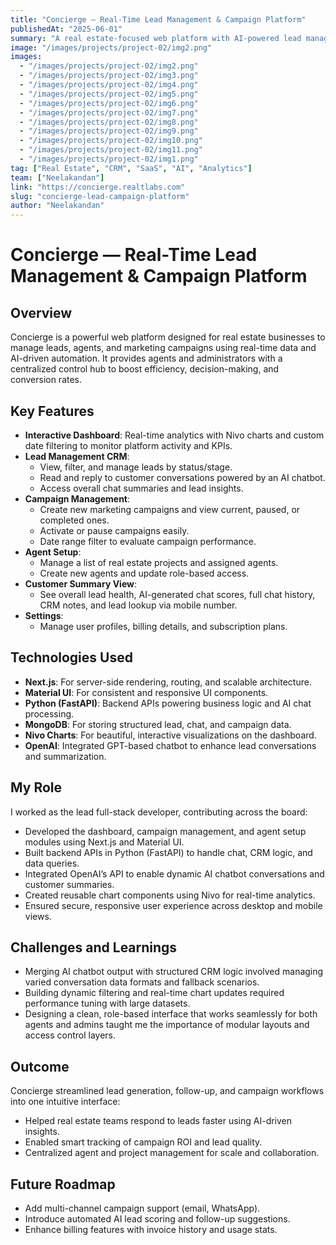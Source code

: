```yaml
---
title: "Concierge — Real-Time Lead Management & Campaign Platform"
publishedAt: "2025-06-01"
summary: "A real estate-focused web platform with AI-powered lead management, campaign control, and analytics for agents and admins."
image: "/images/projects/project-02/img2.png"
images:
  - "/images/projects/project-02/img2.png"
  - "/images/projects/project-02/img3.png"
  - "/images/projects/project-02/img4.png"
  - "/images/projects/project-02/img5.png"
  - "/images/projects/project-02/img6.png"
  - "/images/projects/project-02/img7.png"
  - "/images/projects/project-02/img8.png"
  - "/images/projects/project-02/img9.png"
  - "/images/projects/project-02/img10.png"
  - "/images/projects/project-02/img11.png"
  - "/images/projects/project-02/img1.png"
tag: ["Real Estate", "CRM", "SaaS", "AI", "Analytics"]
team: ["Neelakandan"]
link: "https://concierge.realtlabs.com"
slug: "concierge-lead-campaign-platform"
author: "Neelakandan"
---
```


# Concierge — Real-Time Lead Management & Campaign Platform

## Overview

Concierge is a powerful web platform designed for real estate businesses to manage leads, agents, and marketing campaigns using real-time data and AI-driven automation. It provides agents and administrators with a centralized control hub to boost efficiency, decision-making, and conversion rates.

## Key Features

- **Interactive Dashboard**: Real-time analytics with Nivo charts and custom date filtering to monitor platform activity and KPIs.
- **Lead Management CRM**:
  - View, filter, and manage leads by status/stage.
  - Read and reply to customer conversations powered by an AI chatbot.
  - Access overall chat summaries and lead insights.
- **Campaign Management**:
  - Create new marketing campaigns and view current, paused, or completed ones.
  - Activate or pause campaigns easily.
  - Date range filter to evaluate campaign performance.
- **Agent Setup**:
  - Manage a list of real estate projects and assigned agents.
  - Create new agents and update role-based access.
- **Customer Summary View**:
  - See overall lead health, AI-generated chat scores, full chat history, CRM notes, and lead lookup via mobile number.
- **Settings**:
  - Manage user profiles, billing details, and subscription plans.

## Technologies Used

- **Next.js**: For server-side rendering, routing, and scalable architecture.
- **Material UI**: For consistent and responsive UI components.
- **Python (FastAPI)**: Backend APIs powering business logic and AI chat processing.
- **MongoDB**: For storing structured lead, chat, and campaign data.
- **Nivo Charts**: For beautiful, interactive visualizations on the dashboard.
- **OpenAI**: Integrated GPT-based chatbot to enhance lead conversations and summarization.

## My Role

I worked as the lead full-stack developer, contributing across the board:

- Developed the dashboard, campaign management, and agent setup modules using Next.js and Material UI.
- Built backend APIs in Python (FastAPI) to handle chat, CRM logic, and data queries.
- Integrated OpenAI’s API to enable dynamic AI chatbot conversations and customer summaries.
- Created reusable chart components using Nivo for real-time analytics.
- Ensured secure, responsive user experience across desktop and mobile views.

## Challenges and Learnings

- Merging AI chatbot output with structured CRM logic involved managing varied conversation data formats and fallback scenarios.
- Building dynamic filtering and real-time chart updates required performance tuning with large datasets.
- Designing a clean, role-based interface that works seamlessly for both agents and admins taught me the importance of modular layouts and access control layers.

## Outcome

Concierge streamlined lead generation, follow-up, and campaign workflows into one intuitive interface:

- Helped real estate teams respond to leads faster using AI-driven insights.
- Enabled smart tracking of campaign ROI and lead quality.
- Centralized agent and project management for scale and collaboration.

## Future Roadmap

- Add multi-channel campaign support (email, WhatsApp).
- Introduce automated AI lead scoring and follow-up suggestions.
- Enhance billing features with invoice history and usage stats.

